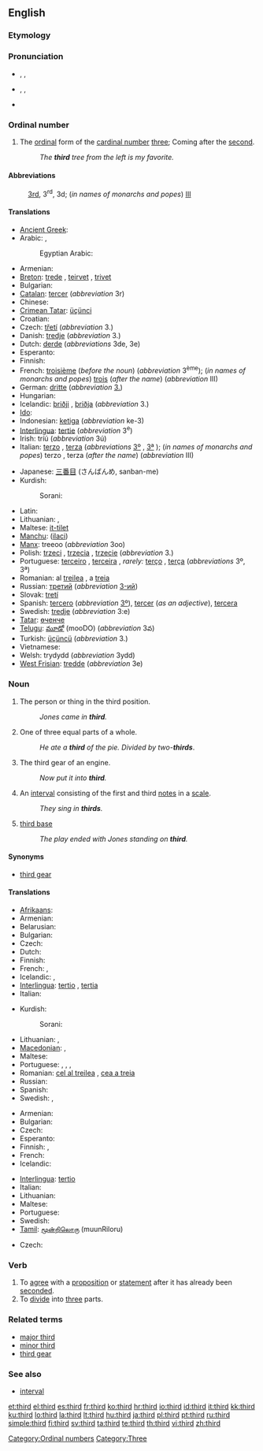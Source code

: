 {{wikipedia|dab=third}}
==English==
{{ordinalbox|en|2nd|3rd|4th|second|fourth|card=three}}

===Etymology===
{{etyl|ang}} {{term|þridda|lang=ang}}

===Pronunciation===
* {{a|UK}} {{enPR|thû(r)d}}, {{IPA|/θɜː(ɹ)d/}}, {{SAMPA|/T3:(r)d/}}
*: {{rhymes|ɜː(r)d}}
* {{a|US}} {{enPR|thûrd}}, {{IPA|/θɝd/}}, {{SAMPA|/T3`d/}}
*: {{audio|en-us-third.ogg|Audio (US)}}
* {{a|NYC}} {{IPA|/tɜjd/}}
*: {{rhymes|ɜː(r)d}}

===Ordinal number===
{{en-adj|-}}

# The [[ordinal number|ordinal]] form of the [[cardinal number]] [[three]]; Coming after the [[second]].
#: ''The '''third''' tree from the left is my favorite.''

====Abbreviations====
: [[3rd]], 3<sup>rd</sup>, 3d; (''in names of monarchs and popes'') [[III]]

====Translations====
{{trans-top|the ordinal form of the cardinal number three}}
* [[Ancient Greek]]: {{tø|grc|τρίτος|tr=tritos|sc=polytonic}}
* Arabic: {{t-|ar|ثالث|m|alt=ثالِث|tr=thaalith}}, {{t|ar|ثالثة|f|alt=ثالِثة|tr=thaalitha(t)}}
*: Egyptian Arabic: {{tø|arz|تالت|m|tr=taalit|sc=Arab|xs=Egyptian Arabic}}
* Armenian: {{t-|hy|երրորդ|tr=errord}}
* [[Breton]]: [[trede]] {{m|f}}, [[teirvet]] {{f}}, [[trivet]] {{m}}
* Bulgarian: {{t-|bg|трети|m}}
* [[Catalan]]: [[tercer]] (''abbreviation'' 3r)
* Chinese: {{t|cmn|第三|tr=dìsān|sc=Hani}}
* [[Crimean Tatar]]: [[üçünci]]
* Croatian: {{t|hr|treći}}
* Czech: [[třetí]] (''abbreviation'' 3.)
* Danish: [[tredje]] (''abbreviation'' 3.)
* Dutch: [[derde]] (''abbreviations'' 3de, 3e)
* Esperanto: {{t-|eo|tria|xs=Esperanto}}
* Finnish: {{t+|fi|kolmas}}
* French: [[troisième]] {{m|f}} (''before the noun'') (''abbreviation'' 3<sup>ème</sup>); (''in names of monarchs and popes'') [[trois]] {{m|f}} (''after the name'') (''abbreviation'' III)
* German: [[dritte]] (''abbreviation'' [[3.]])
* Hungarian: {{t+|hu|harmadik}}
* Icelandic: [[þriðji]] {{m}}, [[þriðja]] {{f|n}} (''abbreviation'' 3.)
* [[Ido]]: {{t+|io|triesma|xs=Ido}}
* Indonesian: [[ketiga]] (''abbreviation'' ke-3)
* [[Interlingua]]: [[tertie]] (''abbreviation'' 3<sup>e</sup>)
* Irish: tríú (''abbreviation'' 3ú)
* Italian: [[terzo]] {{m}}, [[terza]] {{f}} (''abbreviations'' [[3º]] {{m}}, [[3ª]] {{f}}); (''in names of monarchs and popes'') terzo {{m}}, terza {{f}} (''after the name'') (''abbreviation'' III)
{{trans-mid}}
* Japanese: [[三番目]] (さんばんめ, sanban-me)
* Kurdish:
*: Sorani: {{t|ku|سێیه‌م|tr=saeam|sc=ku-Arab}}
* Latin: {{t+|la|tertius}}
* Lithuanian: {{t+|lt|trečias|m|xs=Lithuanian}}, {{t+|lt|trečia|f|xs=Lithuanian}}
* Maltese: [[it-tilet]]
* [[Manchu]]: ([[ilaci]])
* [[Manx]]: treeoo (''abbreviation'' 3oo)
* Polish: [[trzeci]] {{m}}, [[trzecia]] {{f}}, [[trzecie]] {{n}} (''abbreviation'' 3.)
* Portuguese: [[terceiro]] {{m}}, [[terceira]] {{f}}, ''rarely:'' [[terço]] {{m}}, [[terça]] {{f}} (''abbreviations'' 3º, 3ª)
* Romanian: al [[treilea]] {{m}}, a [[treia]] {{f}}
* Russian: [[третий]] (''abbreviation'' [[3-ий]])
* Slovak: [[tretí]]
* Spanish: [[tercero]] {{m}} (''abbreviation'' [[3º]]), [[tercer]] {{m}} (''as an adjective''), [[tercera]] {{f}}
* Swedish: [[tredje]] (''abbreviation'' 3:e)
* [[Tatar]]: [[өченче]]
* [[Telugu]]: [[మూడో]] (mooDO) (''abbreviation'' 3వ)
* Turkish: [[üçüncü]] (''abbreviation'' 3.)
* Vietnamese: {{t+|vi|thứ ba|xs=Vietnamese}}
* Welsh: trydydd (''abbreviation'' 3ydd)
* [[West Frisian]]: [[tredde]] (''abbreviation'' 3e)
{{trans-bottom}}

===Noun===
{{en-noun|s|-}}

# The person or thing in the third position.
#: ''Jones came in '''third'''.''
# One of three equal parts of a whole.
#: ''He ate a '''third''' of the pie. Divided by two-'''thirds'''''.
# {{uncountable}} The third gear of an engine.
#: ''Now put it into '''third'''.''
# {{music}} An [[interval]] consisting of the first and third [[notes]] in a [[scale]].
#: ''They sing in '''thirds'''.''
# {{baseball}} [[third base]]
#: ''The play ended with Jones standing on '''third'''.''

====Synonyms====
* {{sense|gear}} [[third gear]]

====Translations====

{{trans-top|person or thing in the third position}}
* [[Afrikaans]]: {{t|af|derde|xs=Afrikaans}}
* Armenian: {{t-|hy|երրորդ|tr=errord}}
* Belarusian: {{t|be|трэці|xs=Belarusian}}
* Bulgarian: {{t-|bg|трети}}
* Czech: {{t-|cs|třetí osoba|f}}
* Dutch: {{t|nl|derde }}
* Finnish: {{t|fi|kolmas}}
* French: {{t+|fr|troisième|m|f}},  {{t+|fr|tiers|m}}
* Icelandic: {{t-|is|þriðji|m}}, {{t-|is|þriðja|f|n}}
* [[Interlingua]]: [[tertio]] {{m}}, [[tertia]] {{f}}
* Italian: {{t+|it|terzo|m|f}}
{{trans-mid}}
* Kurdish:
*: Sorani: {{t|ku|سێیه‌م|tr=saeam|sc=ku-Arab}}
* Lithuanian: {{t+|lt|trečias|m|xs=Lithuanian}}, {{t+|lt|trečia|f|xs=Lithuanian}}
* [[Macedonian]]: {{t|mk|трет}},  {{t-|mk|трети}}
* Maltese: {{t-|mt|terza|m|f|xs=Maltese}}
* Portuguese: {{t+|pt|terceiro|m}}, {{t+|pt|terceira|f}},  {{t+|pt|third}},  {{t+|pt|third}}
* Romanian: [[cel al treilea]] {{m}}, [[cea a treia]] {{f}}
* Russian: {{t+|ru|третий}}
* Spanish: {{t-|es|tercero}}
* Swedish: {{t+|sv|tredje}},  {{t+|sv|trea|c}}
{{trans-bottom}}

{{trans-top|one of three equal parts of a whole}}
* Armenian: {{t-|hy|երրորդ|tr=errord}}
* Bulgarian: {{t|bg|третина|f|sc=Cryl}}
* Czech: {{t-|cs|třetina|f}}
* Esperanto: {{t-|eo|triono|xs=Esperanto}}
* Finnish: {{t-|fi|kolmannes}}, {{t-|fi|kolmasosa}}
* French: {{t+|fr|tiers|m}}
* Icelandic: {{t|is|þriðjungur|m}}
{{trans-mid}}
* [[Interlingua]]: [[tertio]]
* Italian: {{t+|it|terzo|m}}
* Lithuanian: {{t+|lt|trečdalis|m|xs=Lithuanian}}
* Maltese: {{t-|mt|terz|xs=Maltese}}
* Portuguese: {{t+|pt|terço|m}}
* Swedish: {{t+|sv|tredjedel}}
* [[Tamil]]: [[மூன்றிலொரு]] (muunRiloru)
{{trans-bottom}}

{{trans-see|third gear}}

{{trans-top|interval}}
* Czech: {{t-|cs|tercie|f}}
{{trans-mid}}
{{trans-bottom}}

===Verb===
{{en-verb}}

# To [[agree]] with a [[proposition]] or [[statement]] after it has already been [[second#Verb|seconded]].
# To [[divide]] into [[three]] parts.

===Related terms===
* [[major third]]
* [[minor third]]
* [[third gear]]
{{wikipedia|Third person}}

===See also===
* [[interval]]

[[Category:Ordinal numbers]]
[[Category:Three]]

[[et:third]]
[[el:third]]
[[es:third]]
[[fr:third]]
[[ko:third]]
[[hr:third]]
[[io:third]]
[[id:third]]
[[it:third]]
[[kk:third]]
[[ku:third]]
[[lo:third]]
[[la:third]]
[[lt:third]]
[[hu:third]]
[[ja:third]]
[[pl:third]]
[[pt:third]]
[[ru:third]]
[[simple:third]]
[[fi:third]]
[[sv:third]]
[[ta:third]]
[[te:third]]
[[th:third]]
[[vi:third]]
[[zh:third]]